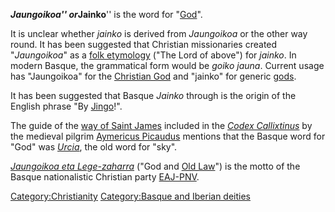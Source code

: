 '''''Jaungoikoa''''' or '''''Jainko''''' is the {{ll|Basque}} word for "[[God]]".

It is unclear whether ''jainko'' is derived from ''Jaungoikoa'' or the other way round.
It has been suggested that Christian missionaries created "''Jaungoikoa''" as a [[folk etymology]] ("The Lord of above") for ''jainko''.
In modern Basque, the grammatical form would be ''goiko jauna''.
Current usage has "Jaungoikoa" for the [[Christian God]] and "jainko" for generic [[god]]s.

It has been suggested that Basque ''Jainko'' through {{ll|Gascon}} is the origin of the English phrase "By [[Jingo]]!".

The guide of the [[way of Saint James]] included in the ''[[Codex Callixtinus]]'' by the medieval pilgrim [[Aymericus Picaudus]] mentions that the Basque word for "God" was ''[[Urtzi|Urcia]]'', the old word for "sky".

''[[JEL|Jaungoikoa eta Lege-zaharra]]'' ("God and [[Fueros|Old Law]]") is the motto of the Basque nationalistic Christian party [[EAJ-PNV]].

[[Category:Christianity]]
[[Category:Basque and Iberian deities]]
{{myth-stub}}